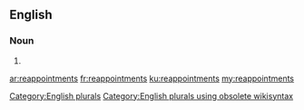 ==English==

===Noun===
{{head|en}}

# {{plural of|reappointment}}

[[Category:English plurals]][[Category:English plurals using obsolete wikisyntax]]

[[ar:reappointments]]
[[fr:reappointments]]
[[ku:reappointments]]
[[my:reappointments]]